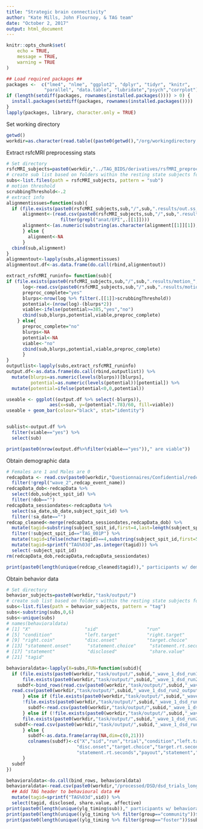 ```yaml
---
title: "Strategic brain connectivity"
author: "Kate Mills, John Flournoy, & TAG team"
date: "October 2, 2017"
output: html_document
---
```


```r
knitr::opts_chunk$set(
	echo = TRUE,
	message = TRUE,
	warning = TRUE
)
```

```r
## Load required packages ##
packages <-  c("lme4", "nlme", "ggplot2", "dplyr", "tidyr", "knitr",
              "parallel", "data.table", "lubridate","psych","corrplot")
if (length(setdiff(packages, rownames(installed.packages()))) > 0) {
  install.packages(setdiff(packages, rownames(installed.packages())))  
}
lapply(packages, library, character.only = TRUE)
```

Set working directory
```r
getwd()
workdir=as.character(read.table((paste0(getwd(),"/org/workingdirectory.txt")))[[1]])
```

Extract rsfcMRI preprocessing stats
```r
# Set directory
rsfcMRI_subjects=paste0(workdir,"../TAG_BIDS/derivatives/rsfMRI_preproc_noFDscrub/")
# create sub list based on folders within the resting state subjects folder
subs<-list.files(path = rsfcMRI_subjects, pattern = "sub")
# motion threshold
scrubbingThreshold<-.2
# extract info
alignmentissues=function(sub){
  if (file.exists(paste0(rsfcMRI_subjects,sub,"/",sub,".results/out.ss_review.",sub,".txt"))){
      alignment<-(read.csv(paste0(rsfcMRI_subjects,sub,"/",sub,".results/out.ss_review.",sub,".txt")) %>%
                    filter(grepl("anat/EPI",.[[1]])))
      alignment<-(as.numeric(substring(as.character(alignment[[1]][1]),29,36)))
      } else {
        alignment<-NA
      }
  cbind(sub,alignment)
}
alignmentout<-lapply(subs,alignmentissues)
alignmentout.df<-as.data.frame(do.call(rbind,alignmentout))

extract_rsfcMRI_runinfo= function(sub){
if (file.exists(paste0(rsfcMRI_subjects,sub,"/",sub,".results/motion_",sub,"_enorm.1D"))){
      log<-read.csv(paste0(rsfcMRI_subjects,sub,"/",sub,".results/motion_",sub,"_enorm.1D"))
      preproc_complete="yes"
      blurps<-nrow(log %>% filter(.[[1]]>scrubbingThreshold))
      potential<-(nrow(log)-(blurps*2))
      viable<-ifelse(potential>=385,"yes","no")
      cbind(sub,blurps,potential,viable,preproc_complete)
    } else{
      preproc_complete="no"
      blurps<-NA
      potential<-NA
      viable<-"no"
      cbind(sub,blurps,potential,viable,preproc_complete)
      }
}
outputlist<-lapply(subs,extract_rsfcMRI_runinfo)
output.df<-as.data.frame(do.call(rbind,outputlist)) %>% 
  mutate(blurps=as.numeric(levels(blurps))[blurps],
         potential=as.numeric(levels(potential))[potential]) %>%
  mutate(potential=ifelse(potential<0,0,potential))

useable <- ggplot((output.df %>% select(-blurps)),
                aes(x=sub, y=(potential*.78)/60, fill=viable))
useable + geom_bar(colour="black", stat="identity") 


sublist<-output.df %>% 
  filter(viable=="yes") %>%
  select(sub)

print(paste0(nrow(output.df%>%filter(viable=="yes"))," are viable"))
```

Obtain demographic data
```r
# Females are 1 and Males are 0
redcapData <- read.csv(paste0(workdir,"Questionnaires/Confidential/redcap_dates.csv"), header = TRUE, stringsAsFactors = FALSE) %>%
  filter(!grepl("wave_2",redcap_event_name))
redcapData_dob<-redcapData %>%
  select(dob,subject_spit_id) %>%
  filter(!dob=="")
redcapData_sessiondates<-redcapData %>%
  select(sa_date,sb_date,subject_spit_id) %>%
  filter(!sa_date=="")
redcap_cleaned<-merge(redcapData_sessiondates,redcapData_dob) %>%
  mutate(tagid=substring(subject_spit_id,first=4,last=length(subject_spit_id)))%>%
  filter(!subject_spit_id=="TAG_001P") %>%
  mutate(tagid=ifelse(nchar(tagid)==4,substring(subject_spit_id,first=5,last=length(subject_spit_id)),tagid)) %>%
  mutate(tagid=sprintf("TAG%03d",as.integer(tagid))) %>%
  select(-subject_spit_id)
rm(redcapData_dob,redcapData,redcapData_sessiondates)

print(paste0(length(unique(redcap_cleaned$tagid))," participants w/ demographic data"))
```

Obtain behavior data
```r
# Set directory
behavior_subjects=paste0(workdir,"task/output/")
# create sub list based on folders within the resting state subjects folder
subs<-list.files(path = behavior_subjects, pattern = "tag")
subs<-substring(subs,0,6)
subs<-unique(subs)
# names(behavioraldata)
# [1] "X"                    "sid"                  "run"                  "trial"               
# [5] "condition"            "left.target"          "right.target"         "left.coin"           
# [9] "right.coin"           "disc.onset"           "target.choice"        "target.rt.seconds"   
# [13] "statement.onset"      "statement.choice"     "statement.rt.seconds" "payout"              
# [17] "statement"            "disclosed"            "share.value"          "affective"           
# [21] "tagid"

behavioraldata<-lapply(X=subs,FUN=function(subid){
  if (file.exists(paste0(workdir,"task/output/",subid,"_wave_1_dsd_run1_output.txt")) &
      file.exists(paste0(workdir,"task/output/",subid,"_wave_1_dsd_run2_output.txt"))){
    subdf<-bind_rows(read.csv(paste0(workdir,"task/output/",subid,"_wave_1_dsd_run1_output.txt")),
  read.csv(paste0(workdir,"task/output/",subid,"_wave_1_dsd_run2_output.txt")))
      } else if (file.exists(paste0(workdir,"task/output/",subid,"_wave_1_dsd_run1_output.txt")) &
      !file.exists(paste0(workdir,"task/output/",subid,"_wave_1_dsd_run2_output.txt"))) {
        subdf<-read.csv(paste0(workdir,"task/output/",subid,"_wave_1_dsd_run1_output.txt"))
      } else if (!file.exists(paste0(workdir,"task/output/",subid,"_wave_1_dsd_run1_output.txt")) &
      file.exists(paste0(workdir,"task/output/",subid,"_wave_1_dsd_run2_output.txt"))) {
   subdf<-read.csv(paste0(workdir,"task/output/",subid,"_wave_1_dsd_run2_output.txt"))
      } else {
        subdf<-as.data.frame(array(NA,dim=c(0,21)))
        colnames(subdf)<-c("X","sid","run","trial","condition","left.target","right.target","left.coin","right.coin",
                          "disc.onset","target.choice","target.rt.seconds","statement.onset","statement.choice",
                          "statement.rt.seconds","payout","statement","disclosed","share.value","affective","tagid")
      }
  subdf
})

behavioraldata<-do.call(bind_rows, behavioraldata)
behavioraldata<-read.csv(paste0(workdir,"/processed/DSD/dsd_trials_long.csv")) %>%
  ## Add TAG header to behavioural data ##
  mutate(tagid=sprintf("TAG%03d",sid)) %>%
  select(tagid, disclosed, share.value, affective)
print(paste0(length(unique(ylg_timing$sub))," participants w/ behavioral data"))
print(paste0(length(unique((ylg_timing %>% filter(group=="community"))$sub))," community participants w/ behavioral data"))
print(paste0(length(unique((ylg_timing %>% filter(group=="foster"))$sub))," CWS participants w/ behavioral data"))

```
